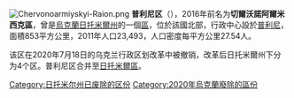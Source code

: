 [[Image:Chervonoarmiyskyi-Raion.png|thumb]]
'''普利尼区'''（{{lang-uk|Пулинський район}}），2016年前名为'''切爾沃諾阿爾米西克區'''，曾是[[烏克蘭|烏克蘭]][[日托米爾州|日托米爾州]]的一個[[区_(乌克兰)|區]]，位於該國北部，行政中心設於[[普利尼|普利尼]]，面積853平方公里，2011年人口23,493，人口密度每平方公里27.54人。

该区在2020年7月18日的乌克兰行政区划改革中被撤销，改革后日托米爾州下分为4个区。普利尼区合并至[[日托米爾區|日托米爾區]]。

{{Coord|50|28|28|N|28|16|32|E|display=title}}
{{Zhytomyr-geo-stub}}

{{DEFAULTSORT:Пулинський район}}
[[Category:日托米尔州已废除的区份|Category:日托米尔州已废除的区份]]
[[Category:2020年烏克蘭廢除的區份|Category:2020年烏克蘭廢除的區份]]